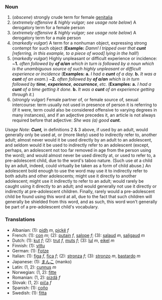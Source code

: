 ===Noun===

# (''obscene'')  strongly crude term for female [[genitalia]]
# (''extremely offensive & highly vulgar; see usage note below'') A derogatory term for a female person
# (''extremely offensive & highly vulgar; see usage note below'') A derogatory term for a male person
# (''markedly vulgar'') A term for a nonhuman object, expressing strong contempt for such object ('''Example:''' ''Damn!  I tripped over that'' '''''cunt''''' ''[referring, in this example, to a piece of wood] lying in the hall!'')
# (''markedly vulgar'') Highly unpleasant or difficult experience or incidence: ~'''1.''' ''often followed by'' '''''of a/an''''' ''which in turn is followed by a noun which is the unambiguous source of such highly unpleasant or difficult experience or incidence'' ('''Examples:'''  '''a.''' ''I had a'' '''''cunt''''' ''of a day.'' '''b.''' ''It was a'' '''''cunt''''' ''of an exam.'') ~'''2.''' ''often followed by'' '''''of a/an''''' ''which is in turn followed by'' '''''time''''', '''''experience''''', '''''occurrence''''', ''etc.'' ('''Examples:'''  '''a.''' ''I had a'' '''''cunt''''' ''of a time getting it done.'' '''b.''' ''It was a'' '''''cunt''''' ''of an experience getting through it.'')
# (''strongly vulgar'')  Female partner of, or female source of, sexual intercourse: term usually not used in presence of person it is referring to (if it were, term could also be considered offensive to varying degrees in many instances), and if an adjective precedes it, an article is not always required before that adjective:  ''She was (a) good'' '''''cunt.'''''

''Usage Note:''  '''''Cunt,''''' in definitions 2 & 3 above, if used by an adult, would generally only be used at, or (more likely) used to indirectly refer to, another adult; almost never would it be used directly by an adult to an adolescent, and seldom would it be used to indirectly refer to an adolescent (except, perhaps, an adolescent not too far removed in age from the person using the word); and would almost never be used directly at, or used to refer to, a pre-adolescent child, due to the word's taboo nature.  (Such use ''at'' a child by an adult, indeed, could virtually be taken as a form of child abuse.)  An adolescent bold enough to use the word may use it to indirectly refer to both adults and other adolescents; might use it directly to another adolescent; might use it indirectly to refer to an adult; would rarely be caught using it directly to an adult; and would generally not use it directly or indirectly at pre-adolescent children.  Finally, rarely would a pre-adolescent child be found using this word at all, due to the fact that such children will generally be shielded from this word, and as such, this word won't generally be part of a pre-adolescent child's vocabulary.

===Translations===
*Albanian: (1): [[pidh]] ''m'', [[piçkë]] ''f''
*French: (1): [[con]] ''m''; (2): [[putain]] ''f'', [[salope]] ''f''; (3): [[salaud]] ''m'', [[saligaud]] ''m''
*Dutch: (1): [[kut]] ''f''; (2): [[trut]] ''f'', [[muts]] ''f''; (3): [[lul]] ''m'', [[eikel]] ''m''
*Finnish: (1): [[vittu]]
*German: (1): [[Fotze]]
*Italian: (1): [[figa]] ''f'', [[fica]] ''f''; (2): [[stronza]] ''f''; (3): [[stronzo]] ''m'', [[bastardo]] ''m''
*Japanese: (1): [[まんこ]] (manko)
*Latin: (1, 2): [[cunnus]] ''m''
*Norwegian: (1, 2): [[fitte]]
*Romanian: (1, 2): [[pizdă]] ''f''
*Slovak: (1, 2): [[piča]] ''f''
*Spanish: (1): [[coño]]
*Swedish: (1): [[fitta]]